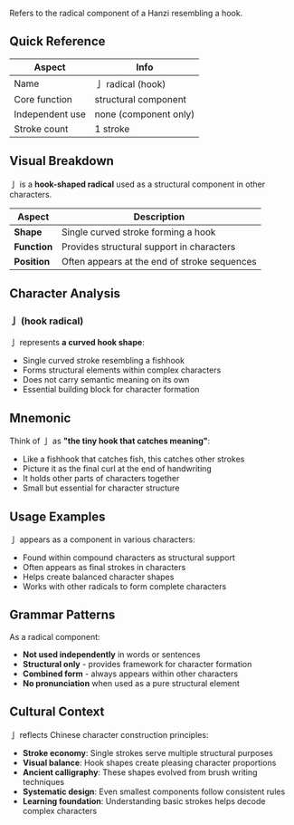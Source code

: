 Refers to the radical component of a Hanzi resembling a hook.

## Quick Reference

| Aspect          | Info                  |
| --------------- | --------------------- |
| Name            | 亅 radical (hook)     |
| Core function   | structural component  |
| Independent use | none (component only) |
| Stroke count    | 1 stroke              |

## Visual Breakdown

亅 is a **hook-shaped radical** used as a structural component in other characters.

| Aspect       | Description                                  |
| ------------ | -------------------------------------------- |
| **Shape**    | Single curved stroke forming a hook          |
| **Function** | Provides structural support in characters    |
| **Position** | Often appears at the end of stroke sequences |

## Character Analysis

### 亅 (hook radical)

亅 represents **a curved hook shape**:

- Single curved stroke resembling a fishhook
- Forms structural elements within complex characters
- Does not carry semantic meaning on its own
- Essential building block for character formation

## Mnemonic

Think of 亅 as **"the tiny hook that catches meaning"**:

- Like a fishhook that catches fish, this catches other strokes
- Picture it as the final curl at the end of handwriting
- It holds other parts of characters together
- Small but essential for character structure

## Usage Examples

亅 appears as a component in various characters:

- Found within compound characters as structural support
- Often appears as final strokes in characters
- Helps create balanced character shapes
- Works with other radicals to form complete characters

## Grammar Patterns

As a radical component:

- **Not used independently** in words or sentences
- **Structural only** - provides framework for character formation
- **Combined form** - always appears within other characters
- **No pronunciation** when used as a pure structural element

## Cultural Context

亅 reflects Chinese character construction principles:

- **Stroke economy**: Single strokes serve multiple structural purposes
- **Visual balance**: Hook shapes create pleasing character proportions
- **Ancient calligraphy**: These shapes evolved from brush writing techniques
- **Systematic design**: Even smallest components follow consistent rules
- **Learning foundation**: Understanding basic strokes helps decode complex characters
